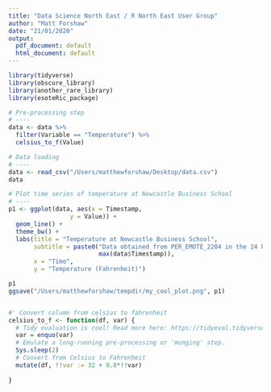 ```yaml
---
title: "Data Science North East / R North East User Group"
author: "Matt Forshaw"
date: "21/01/2020"
output:
  pdf_document: default
  html_document: default
---
```


```r
library(tidyverse)
library(obscure_library)
library(another_rare_library)
library(esoteRic_package)

# Pre-processing step
# ----
data <- data %>% 
  filter(Variable == "Temperature") %>% 
  celsius_to_f(Value)

# Data loading
# ----
data <- read_csv("/Users/matthewforshaw/Desktop/data.csv")
data

# Plot time series of temperature at Newcastle Business School
# ----
p1 <- ggplot(data, aes(x = Timestamp,
                 y = Value)) + 
  geom_line() +
  theme_bw() + 
  labs(title = "Temperature at Newcastle Business School",
       subtitle = paste0("Data obtained from PER_EMOTE_2204 in the 24 hours to ",
                         max(data$Timestamp)),
       x = "Time",
       y = "Temperature (Fahrenheit)")

p1
ggsave("/Users/matthewforshaw/tempdir/my_cool_plot.png", p1)


#' Convert column from celsius to fahrenheit
celsius_to_f <- function(df, var) {
  # Tidy evaluation is cool! Read more here: https://tidyeval.tidyverse.org/
  var = enquo(var)
  # Emulate a long-running pre-processing or 'munging' step.
  Sys.sleep(2)
  # Convert from Celsius to Fahrenheit
  mutate(df, !!var := 32 + 0.8*!!var)
  
}

```
